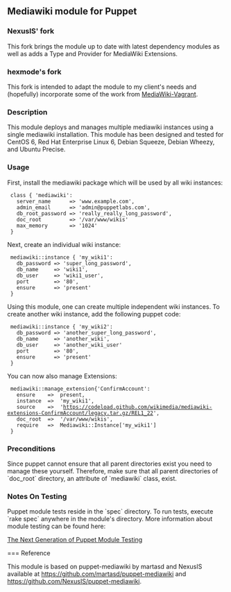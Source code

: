 == Mediawiki module for Puppet ==

=== NexusIS' fork ===

This fork brings the module up to date with latest dependency modules as well as adds a Type and Provider for MediaWiki Extensions.  

=== hexmode's fork ===

This fork is intended to adapt the module to my client's needs and (hopefully) incorporate some of the work from [http://www.mediawiki.org/wiki/MediaWiki-Vagrant MediaWiki-Vagrant].

=== Description ===

This module deploys and manages multiple mediawiki instances using a single mediawiki installation. This module has been designed and tested for CentOS 6, Red Hat Enterprise Linux 6, Debian Squeeze, Debian Wheezy, and Ubuntu Precise.

=== Usage ===

First, install the mediawiki package which will be used by all wiki instances:

  class { 'mediawiki':
    server_name      => 'www.example.com',
    admin_email      => 'admin@puppetlabs.com',
    db_root_password => 'really_really_long_password',
    doc_root         => '/var/www/wikis'
    max_memory       => '1024'
  }

Next, create an individual wiki instance:

  mediawiki::instance { 'my_wiki1':
    db_password => 'super_long_password',
    db_name     => 'wiki1',
    db_user     => 'wiki1_user',
    port        => '80',
    ensure      => 'present'
  }

Using this module, one can create multiple independent wiki instances. To create another wiki instance, add the following puppet code:

  mediawiki::instance { 'my_wiki2':
    db_password => 'another_super_long_password',
    db_name     => 'another_wiki',
    db_user     => 'another_wiki_user'
    port        => '80',
    ensure      => 'present'
  }

You can now also manage Extensions:

  mediawiki::manage_extension{'ConfirmAccount':
    ensure    =>  present,
    instance  =>  'my_wiki1',
    source    =>  'https://codeload.github.com/wikimedia/mediawiki-extensions-ConfirmAccount/legacy.tar.gz/REL1_22',
    doc_root  =>  '/var/www/wikis', 
    require   =>  Mediawiki::Instance['my_wiki1']
  }


=== Preconditions ===

Since puppet cannot ensure that all parent directories exist you need to
manage these yourself. Therefore, make sure that all parent directories of
`doc_root` directory, an attribute of `mediawiki` class, exist.

=== Notes On Testing ===

Puppet module tests reside in the `spec` directory. To run tests, execute 
`rake spec` anywhere in the module's directory. More information about module 
testing can be found here:

[http://puppetlabs.com/blog/the-next-generation-of-puppet-module-testing The Next Generation of Puppet Module Testing]

=== Reference

This module is based on puppet-mediawiki by martasd and NexusIS available at
https://github.com/martasd/puppet-mediawiki and https://github.com/NexusIS/puppet-mediawiki.
